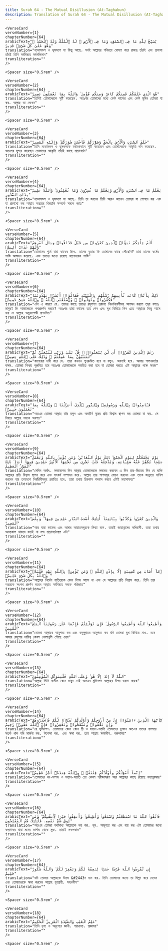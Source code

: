 ```yaml
---
title: Surah 64 - The Mutual Disillusion (At-Taghabun)  
description: Translation of Surah 64 - The Mutual Disillusion (At-Taghabun) in Bangla
---
```







    <VerseCard 
    verseNumber={1}
    chapterNumber={64}
    arabicText="يُسَبِّحُ لِلَّهِ مَا فِى ٱلسَّمَٰوَٰتِ وَمَا فِى ٱلْأَرْضِ ۖ لَهُ ٱلْمُلْكُ وَلَهُ ٱلْحَمْدُ ۖ وَهُوَ عَلَىٰ كُلِّ شَىْءٍۢ قَدِيرٌ"
    translation="নভোমন্ডল ও ভূমন্ডলে যা কিছু আছে، সবই আল্লাহর পবিত্রতা ঘোষণা করে রাজত্ব তাঁরই এবং প্রশংসা তাঁরই তিনি সর্ববিষয়ে সর্বশক্তিমান"
    transliteration=""
    />

    <Spacer size="0.5rem" />
                
    <VerseCard 
    verseNumber={2}
    chapterNumber={64}
    arabicText="هُوَ ٱلَّذِى خَلَقَكُمْ فَمِنكُمْ كَافِرٌۭ وَمِنكُم مُّؤْمِنٌۭ ۚ وَٱللَّهُ بِمَا تَعْمَلُونَ بَصِيرٌ"
    translation="তিনিই তোমাদেরকে সৃষ্টি করেছেন، অতঃপর তোমাদের মধ্যে কেউ কাফের এবং কেউ মুমিন তোমরা যা কর، আল্লাহ তা দেখেন"
    transliteration=""
    />

    <Spacer size="0.5rem" />
                
    <VerseCard 
    verseNumber={3}
    chapterNumber={64}
    arabicText="خَلَقَ ٱلسَّمَٰوَٰتِ وَٱلْأَرْضَ بِٱلْحَقِّ وَصَوَّرَكُمْ فَأَحْسَنَ صُوَرَكُمْ ۖ وَإِلَيْهِ ٱلْمَصِيرُ"
    translation="তিনি নভোমন্ডল ও ভূমন্ডলকে যথাযথভাবে সৃষ্টি করেছেন এবং তোমাদেরকে আকৃতি দান করেছেন، অতঃপর সুন্দর করেছেন তোমাদের আকৃতি তাঁরই কাছে প্রত্যাবর্তন"
    transliteration=""
    />

    <Spacer size="0.5rem" />
                
    <VerseCard 
    verseNumber={4}
    chapterNumber={64}
    arabicText="يَعْلَمُ مَا فِى ٱلسَّمَٰوَٰتِ وَٱلْأَرْضِ وَيَعْلَمُ مَا تُسِرُّونَ وَمَا تُعْلِنُونَ ۚ وَٱللَّهُ عَلِيمٌۢ بِذَاتِ ٱلصُّدُورِ"
    translation="নভোমন্ডল ও ভূমন্ডলে যা আছে، তিনি তা জানেন তিনি আরও জানেন তোমরা যা গোপনে কর এবং যা প্রকাশ্যে কর আল্লাহ অন্তরের বিষয়াদি সম্পর্কে সম্যক জ্ঞাত"
    transliteration=""
    />

    <Spacer size="0.5rem" />
                
    <VerseCard 
    verseNumber={5}
    chapterNumber={64}
    arabicText="أَلَمْ يَأْتِكُمْ نَبَؤُا۟ ٱلَّذِينَ كَفَرُوا۟ مِن قَبْلُ فَذَاقُوا۟ وَبَالَ أَمْرِهِمْ وَلَهُمْ عَذَابٌ أَلِيمٌۭ"
    translation="তোমাদের পুর্বে যারা কাফের ছিল، তাদের বৃত্তান্ত কি তোমাদের কাছে পৌছেনি? তারা তাদের কর্মের শাস্তি আস্বাদন করেছে، এবং তাদের জন্যে রয়েছে যন্ত্রণাদায়ক শাস্তি"
    transliteration=""
    />

    <Spacer size="0.5rem" />
                
    <VerseCard 
    verseNumber={6}
    chapterNumber={64}
    arabicText="ذَٰلِكَ بِأَنَّهُۥ كَانَت تَّأْتِيهِمْ رُسُلُهُم بِٱلْبَيِّنَٰتِ فَقَالُوٓا۟ أَبَشَرٌۭ يَهْدُونَنَا فَكَفَرُوا۟ وَتَوَلَّوا۟ ۚ وَّٱسْتَغْنَى ٱللَّهُ ۚ وَٱللَّهُ غَنِىٌّ حَمِيدٌۭ"
    translation="এটা এ কারণে যে، তাদের কাছে তাদের রসূলগণ প্রকাশ্য নিদর্শনাবলীসহ আগমন করলে তারা বলতঃ মানুষই কি আমাদেরকে পথপ্রদর্শন করবে? অতঃপর তারা কাফের হয়ে গেল এবং মুখ ফিরিয়ে নিল এতে আল্লাহর কিছু আসে যায় না আল্লাহ অমুখাপেক্ষী প্রশংসিত"
    transliteration=""
    />

    <Spacer size="0.5rem" />
                
    <VerseCard 
    verseNumber={7}
    chapterNumber={64}
    arabicText="زَعَمَ ٱلَّذِينَ كَفَرُوٓا۟ أَن لَّن يُبْعَثُوا۟ ۚ قُلْ بَلَىٰ وَرَبِّى لَتُبْعَثُنَّ ثُمَّ لَتُنَبَّؤُنَّ بِمَا عَمِلْتُمْ ۚ وَذَٰلِكَ عَلَى ٱللَّهِ يَسِيرٌۭ"
    translation="কাফেররা দাবী করে যে، তারা কখনও পুনরুত্থিত হবে না বলুন، অবশ্যই হবে، আমার পালনকর্তার কসম، তোমরা নিশ্চয় পুরুত্থিত হবে অতঃপর তোমাদেরকে অবহিত করা হবে যা তোমরা করতে এটা আল্লাহর পক্ষে সহজ"
    transliteration=""
    />

    <Spacer size="0.5rem" />
                
    <VerseCard 
    verseNumber={8}
    chapterNumber={64}
    arabicText="فَـَٔامِنُوا۟ بِٱللَّهِ وَرَسُولِهِۦ وَٱلنُّورِ ٱلَّذِىٓ أَنزَلْنَا ۚ وَٱللَّهُ بِمَا تَعْمَلُونَ خَبِيرٌۭ"
    translation="অতএব তোমরা আল্লাহ তাঁর রসূল এবং অবতীর্ন নূরের প্রতি বিশ্বাস স্থাপন কর তোমরা যা কর، সে বিষয়ে আল্লাহ সম্যক অবগত"
    transliteration=""
    />

    <Spacer size="0.5rem" />
                
    <VerseCard 
    verseNumber={9}
    chapterNumber={64}
    arabicText="يَوْمَ يَجْمَعُكُمْ لِيَوْمِ ٱلْجَمْعِ ۖ ذَٰلِكَ يَوْمُ ٱلتَّغَابُنِ ۗ وَمَن يُؤْمِنۢ بِٱللَّهِ وَيَعْمَلْ صَٰلِحًۭا يُكَفِّرْ عَنْهُ سَيِّـَٔاتِهِۦ وَيُدْخِلْهُ جَنَّٰتٍۢ تَجْرِى مِن تَحْتِهَا ٱلْأَنْهَٰرُ خَٰلِدِينَ فِيهَآ أَبَدًۭا ۚ ذَٰلِكَ ٱلْفَوْزُ ٱلْعَظِيمُ"
    translation="সেদিন অর্থাৎ، সমাবেশের দিন আল্লাহ তোমাদেরকে সমবেত করবেন এ দিন হার-জিতের দিন যে ব্যক্তি আল্লাহর প্রতি বিশ্বাস স্থাপন করে এবং সৎকর্ম সম্পাদন করে، আল্লাহ তার পাপসমূহ মোচন করবেন এবং তাকে জান্নাতে দাখিল করবেন যার তলদেশে নির্ঝরিনীসমূহ প্রবাহিত হবে، তারা তথায় চিরকাল বসবাস করবে এটাই মহাসাফল্য"
    transliteration=""
    />

    <Spacer size="0.5rem" />
                
    <VerseCard 
    verseNumber={10}
    chapterNumber={64}
    arabicText="وَٱلَّذِينَ كَفَرُوا۟ وَكَذَّبُوا۟ بِـَٔايَٰتِنَآ أُو۟لَٰٓئِكَ أَصْحَٰبُ ٱلنَّارِ خَٰلِدِينَ فِيهَا ۖ وَبِئْسَ ٱلْمَصِيرُ"
    translation="আর যারা কাফের এবং আমার আয়াতসমূহকে মিথ্যা বলে، তারাই জাহান্নামের অধিবাসী، তারা তথায় অনন্তকাল থাকবে কতই না মন্দ প্রত্যাবর্তনস্থল এটা"
    transliteration=""
    />

    <Spacer size="0.5rem" />
                
    <VerseCard 
    verseNumber={11}
    chapterNumber={64}
    arabicText="مَآ أَصَابَ مِن مُّصِيبَةٍ إِلَّا بِإِذْنِ ٱللَّهِ ۗ وَمَن يُؤْمِنۢ بِٱللَّهِ يَهْدِ قَلْبَهُۥ ۚ وَٱللَّهُ بِكُلِّ شَىْءٍ عَلِيمٌۭ"
    translation="আল্লাহর নির্দেশ ব্যতিরেকে কোন বিপদ আসে না এবং যে আল্লাহর প্রতি বিশ্বাস করে، তিনি তার অন্তরকে সৎপথ প্রদর্শন করেন আল্লাহ সর্ববিষয়ে সম্যক পরিজ্ঞাত"
    transliteration=""
    />

    <Spacer size="0.5rem" />
                
    <VerseCard 
    verseNumber={12}
    chapterNumber={64}
    arabicText="وَأَطِيعُوا۟ ٱللَّهَ وَأَطِيعُوا۟ ٱلرَّسُولَ ۚ فَإِن تَوَلَّيْتُمْ فَإِنَّمَا عَلَىٰ رَسُولِنَا ٱلْبَلَٰغُ ٱلْمُبِينُ"
    translation="তোমরা আল্লাহর আনুগত্য কর এবং রসূলুল্লাহর আনুগত্য কর যদি তোমরা মুখ ফিরিয়ে নাও، তবে আমার রসূলের দায়িত্ব কেবল খোলাখুলি পৌছে দেয়া"
    transliteration=""
    />

    <Spacer size="0.5rem" />
                
    <VerseCard 
    verseNumber={13}
    chapterNumber={64}
    arabicText="ٱللَّهُ لَآ إِلَٰهَ إِلَّا هُوَ ۚ وَعَلَى ٱللَّهِ فَلْيَتَوَكَّلِ ٱلْمُؤْمِنُونَ"
    translation="আল্লাহ তিনি ব্যতীত কোন মাবুদ নেই অতএব মুমিনগণ আল্লাহর উপর ভরসা করুক"
    transliteration=""
    />

    <Spacer size="0.5rem" />
                
    <VerseCard 
    verseNumber={14}
    chapterNumber={64}
    arabicText="يَٰٓأَيُّهَا ٱلَّذِينَ ءَامَنُوٓا۟ إِنَّ مِنْ أَزْوَٰجِكُمْ وَأَوْلَٰدِكُمْ عَدُوًّۭا لَّكُمْ فَٱحْذَرُوهُمْ ۚ وَإِن تَعْفُوا۟ وَتَصْفَحُوا۟ وَتَغْفِرُوا۟ فَإِنَّ ٱللَّهَ غَفُورٌۭ رَّحِيمٌ"
    translation="হে মুমিনগণ، তোমাদের কোন কোন স্ত্রী ও সন্তান-সন্ততি তোমাদের দুশমন অতএব তাদের ব্যাপারে সতর্ক থাক যদি মার্জনা কর، উপেক্ষা কর، এবং ক্ষমা কর، তবে আল্লাহ ক্ষমাশীল، করুনাময়"
    transliteration=""
    />

    <Spacer size="0.5rem" />
                
    <VerseCard 
    verseNumber={15}
    chapterNumber={64}
    arabicText="إِنَّمَآ أَمْوَٰلُكُمْ وَأَوْلَٰدُكُمْ فِتْنَةٌۭ ۚ وَٱللَّهُ عِندَهُۥٓ أَجْرٌ عَظِيمٌۭ"
    translation="তোমাদের ধন-সম্পদ ও সন্তান-সন্ততি তো কেবল পরীক্ষাস্বরূপ আর আল্লাহর কাছে রয়েছে মহাপুরস্কার"
    transliteration=""
    />

    <Spacer size="0.5rem" />
                
    <VerseCard 
    verseNumber={16}
    chapterNumber={64}
    arabicText="فَٱتَّقُوا۟ ٱللَّهَ مَا ٱسْتَطَعْتُمْ وَٱسْمَعُوا۟ وَأَطِيعُوا۟ وَأَنفِقُوا۟ خَيْرًۭا لِّأَنفُسِكُمْ ۗ وَمَن يُوقَ شُحَّ نَفْسِهِۦ فَأُو۟لَٰٓئِكَ هُمُ ٱلْمُفْلِحُونَ"
    translation="অতএব তোমরা যথাসাধ্য আল্লাহকে ভয় কর، শুন، আনুগত্য কর এবং ব্যয় কর এটা তোমাদের জন্যে কল্যাণকর যারা মনের কার্পন্য থেকে মুক্ত، তারাই সফলকাম"
    transliteration=""
    />

    <Spacer size="0.5rem" />
                
    <VerseCard 
    verseNumber={17}
    chapterNumber={64}
    arabicText="إِن تُقْرِضُوا۟ ٱللَّهَ قَرْضًا حَسَنًۭا يُضَٰعِفْهُ لَكُمْ وَيَغْفِرْ لَكُمْ ۚ وَٱللَّهُ شَكُورٌ حَلِيمٌ"
    translation="যদি তোমরা আল্লাহকে উত্তম &#2443ণ দান কর، তিনি তোমাদের জন্যে তা দ্বিগুণ করে দেবেন এবং তোমাদেরকে ক্ষমা করবেন আল্লাহ গুণগ্রাহী، সহনশীল"
    transliteration=""
    />

    <Spacer size="0.5rem" />
                
    <VerseCard 
    verseNumber={18}
    chapterNumber={64}
    arabicText="عَٰلِمُ ٱلْغَيْبِ وَٱلشَّهَٰدَةِ ٱلْعَزِيزُ ٱلْحَكِيمُ"
    translation="তিনি দৃশ্য ও অদৃশ্যের জ্ঞানী، পরাক্রান্ত، প্রজ্ঞাময়"
    transliteration=""
    />

    <Spacer size="0.5rem" />
                